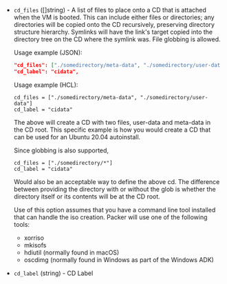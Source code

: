 <!-- Code generated from the comments of the CDConfig struct in packer-plugin-sdk/multistep/commonsteps/extra_iso_config.go; DO NOT EDIT MANUALLY -->

- `cd_files` ([]string) - A list of files to place onto a CD that is attached when the VM is
  booted. This can include either files or directories; any directories
  will be copied onto the CD recursively, preserving directory structure
  hierarchy. Symlinks will have the link's target copied into the directory
  tree on the CD where the symlink was. File globbing is allowed.

  Usage example (JSON):

  ```json
  "cd_files": ["./somedirectory/meta-data", "./somedirectory/user-data"],
  "cd_label": "cidata",
  ```

  Usage example (HCL):

  ```hcl
  cd_files = ["./somedirectory/meta-data", "./somedirectory/user-data"]
  cd_label = "cidata"
  ```

  The above will create a CD with two files, user-data and meta-data in the
  CD root. This specific example is how you would create a CD that can be
  used for an Ubuntu 20.04 autoinstall.

  Since globbing is also supported,

  ```hcl
  cd_files = ["./somedirectory/*"]
  cd_label = "cidata"
  ```

  Would also be an acceptable way to define the above cd. The difference
  between providing the directory with or without the glob is whether the
  directory itself or its contents will be at the CD root.

  Use of this option assumes that you have a command line tool installed
  that can handle the iso creation. Packer will use one of the following
  tools:

  - xorriso
  - mkisofs
  - hdiutil (normally found in macOS)
  - oscdimg (normally found in Windows as part of the Windows ADK)

- `cd_label` (string) - CD Label
